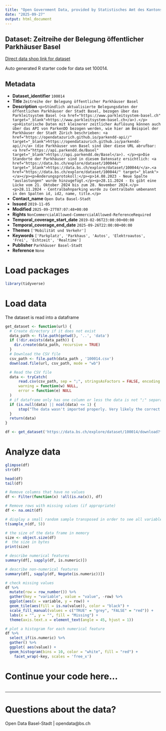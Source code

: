 ```yaml
---
title: "Open Government Data, provided by Statistisches Amt des Kantons Basel-Stadt - DCC Data Competence Center"
date: "2025-09-27"
output: html_document
---
```


## Dataset: Zeitreihe der Belegung öffentlicher Parkhäuser Basel

[Direct data shop link for dataset](https://data.bs.ch/explore/dataset/100014)

Auto generated R starter code for data set 100014.

## Metadata

- **Dataset_identifier** `100014`
- **Title** `Zeitreihe der Belegung öffentlicher Parkhäuser Basel`
- **Description** `<p>Stündlich aktualisierte Belegungsdaten der öffentlichen Parkhäuser der Stadt Basel, bezogen über das Parkleitsystem Basel (<a href="https://www.parkleitsystem-basel.ch" target="_blank">https://www.parkleitsystem-basel.ch</a>).</p><p>Historische Daten mit kleinerer zeitlicher Auflösung können auch über das API von ParkenDD bezogen werden, wie hier am Beispiel der Parkhäuser der Stadt Zürich beschrieben: <a href="https://opendatazurich.github.io/parkendd-api//" target="_blank">https://opendatazurich.github.io/parkendd-api//</a> (die Parkhäuser von Basel sind über diese URL abrufbar: <a href="https://api.parkendd.de/Basel" target="_blank">https://api.parkendd.de/Basel</a>). </p><p>Die Standorte der Parkhäuser sind in diesem Datensatz ersichtlich: <a href="https://data.bs.ch/explore/dataset/100044/" target="_blank">https://data.bs.ch/explore/dataset/100044/</a>.<a href="https://data.bs.ch/explore/dataset/100044/" target="_blank"></a></p><p>Änderungsprotokoll:</p><p>14.08.2023 - Neue Spalte "auslastungen" wurde hinzugefügt.</p><p>28.11.2024 - Es gibt eine Lücke vom 21. Oktober 2024 bis zum 28. November 2024.</p><p>28.11.2024 - Centralbahnparking wurde zu Centralbahn umbenannt in den Spalten id, id2, name, title.</p>`
- **Contact_name** `Open Data Basel-Stadt`
- **Issued** `2019-11-05`
- **Modified** `2025-09-27T07:07:48+00:00`
- **Rights** `NonCommercialAllowed-CommercialAllowed-ReferenceRequired`
- **Temporal_coverage_start_date** `2019-02-06T23:00:00+00:00`
- **Temporal_coverage_end_date** `2025-09-26T22:00:00+00:00`
- **Themes** `['Mobilität und Verkehr']`
- **Keywords** `['Parkplatz', 'Parkhaus', 'Autos', 'Elektroautos', 'Frei', 'Echtzeit', 'Realtime']`
- **Publisher** `Parkhäuser Basel-Stadt`
- **Reference** `None`


# Load packages

```r

library(tidyverse)
```

# Load data

The dataset is read into a dataframe

```r
get_dataset <- function(url) {
  # Create directory if it does not exist
  data_path <- file.path(getwd(), '..', 'data')
  if (!dir.exists(data_path)) {
    dir.create(data_path, recursive = TRUE)
  }
  # Download the CSV file
  csv_path <- file.path(data_path , '100014.csv')
  download.file(url, csv_path, mode = "wb")

  # Read the CSV file
  data <- tryCatch(
      read.csv(csv_path, sep = ";", stringsAsFactors = FALSE, encoding = "UTF-8"),
      warning = function(w) NULL,
      error = function(e) NULL
  )
  # if dataframe only has one column or less the data is not ";" separated
  if (is.null(data) || ncol(data) <= 1) {
      stop("The data wasn't imported properly. Very likely the correct separator couldn't be found.\nPlease check the dataset manually and adjust the code.")
  }
  return(data)
}
```

```r

df <- get_dataset('https://data.bs.ch/explore/dataset/100014/download?format=csv&timezone=Europe%2FZurich')

```

# Analyze data

```r

glimpse(df)
str(df)

head(df)
tail(df)

```

```r
# Remove columns that have no values
df <- Filter(function(x) !all(is.na(x)), df)

# Remove rows with missing values (if appropriate)
df <- na.omit(df)
```

```r
# display a small random sample transposed in order to see all variables
t(sample_n(df, 5))
```

```r
# the size of the data frame in memory
size <- object.size(df)
#  the size in bytes
print(size)
```

```r
# describe numerical features
summary(df[, sapply(df, is.numeric)])
```

```r
# describe non-numerical features
summary(df[, sapply(df, Negate(is.numeric))])
```

```r
# check missing values
df %>%
  mutate(row = row_number()) %>%
  gather(key = "variable", value = "value", -row) %>%
  ggplot(aes(x = variable, y = row)) +
  geom_tile(aes(fill = is.na(value)), color = "black") +
  scale_fill_manual(values = c("TRUE" = "grey", "FALSE" = "red")) +
  labs(x = "", y = "", fill = "Missing") +
  theme(axis.text.x = element_text(angle = 45, hjust = 1))
```

```r
# plot a histogram for each numerical feature
df %>%
  select_if(is.numeric) %>%
  gather() %>%
  ggplot( aes(value)) +
  geom_histogram(bins = 10, color = "white", fill = "red") +
    facet_wrap(~key, scales = 'free_x')
```

# Continue your code here...

```r

```
------------------------------------------------------------------------

# Questions about the data?

Open Data Basel-Stadt | opendata@bs.ch
